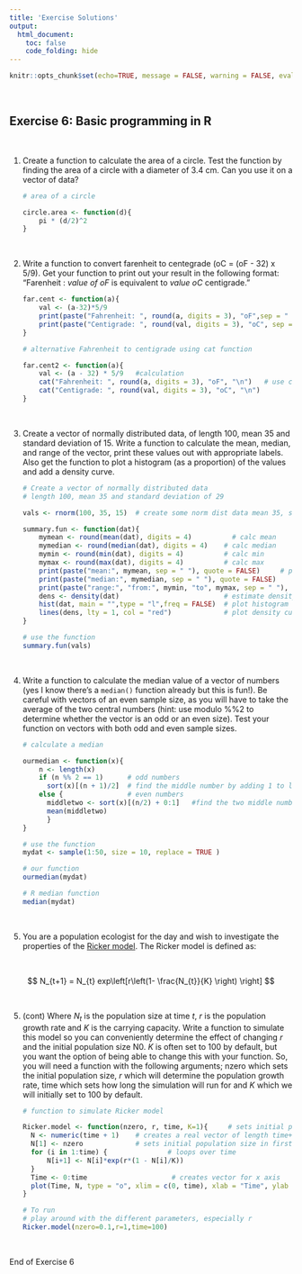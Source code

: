 ```yaml
---
title: 'Exercise Solutions'
output: 
  html_document:
    toc: false
    code_folding: hide
---
```


```r
knitr::opts_chunk$set(echo=TRUE, message = FALSE, warning = FALSE, eval = FALSE, cache = FALSE)
```

\  

## Exercise 6: Basic programming in R

\  

1. Create a function to calculate the area of a circle. Test the function by finding the area of a circle with a diameter of 3.4 cm. Can you use it on a vector of data?

    ```r
    
    # area of a circle
    
    circle.area <- function(d){ 
    	pi * (d/2)^2
    }
    
    ```

\  

2. Write a function to convert farenheit to centegrade (oC = (oF - 32) x 5/9). Get your function to print out your result in the following format: "Farenheit : *value of oF* is equivalent to *value oC* centigrade."

    ```r
    
    far.cent <- function(a){
    	val <- (a-32)*5/9
    	print(paste("Fahrenheit: ", round(a, digits = 3), "oF",sep = " "), quote = FALSE)# round 3dp
    	print(paste("Centigrade: ", round(val, digits = 3), "oC", sep = " "), quote = FALSE)# round 3dp
    }
    
    # alternative Fahrenheit to centigrade using cat function
    
    far.cent2 <- function(a){
    	val <- (a - 32) * 5/9	#calculation
    	cat("Fahrenheit: ", round(a, digits = 3), "oF", "\n")   # use cat function
    	cat("Centigrade: ", round(val, digits = 3), "oC", "\n")   
    }
    
    ```

\  

3. Create a vector of normally distributed data, of length 100, mean 35 and standard deviation of 15. Write a function to calculate the mean, median, and range of the vector, print these values out with appropriate labels. Also get the function to plot a histogram (as a proportion) of the values and add a density curve.

    ```r
    
    # Create a vector of normally distributed data
    # length 100, mean 35 and standard deviation of 29
    
    vals <- rnorm(100, 35, 15)	# create some norm dist data mean 35, sd = 15
    
    summary.fun <- function(dat){
    	mymean <- round(mean(dat), digits = 4)      	# calc mean
    	mymedian <- round(median(dat), digits = 4)    # calc median
    	mymin <- round(min(dat), digits = 4)          # calc min
    	mymax <- round(max(dat), digits = 4)          # calc max
    	print(paste("mean:", mymean, sep = " "), quote = FALSE)     # print mean
    	print(paste("median:", mymedian, sep = " "), quote = FALSE)     # print median
    	print(paste("range:", "from:", mymin, "to", mymax, sep = " "), quote = FALSE) 
    	dens <- density(dat)                          # estimate density curve
    	hist(dat, main = "",type = "l",freq = FALSE)  # plot histogram
    	lines(dens, lty = 1, col = "red")             # plot density curve
    }
    
    # use the function
    summary.fun(vals)
    ```

\  

4. Write a function to calculate the median value of a vector of numbers (yes I know there's a ```median()``` function already but this is fun!). Be careful with vectors of an even sample size, as you will have to take the average of the two central numbers (hint: use modulo  %%2 to determine whether the vector is an odd or an even size). Test your function on vectors with both odd and even sample sizes. 

    ```r
    
    # calculate a median
    
    ourmedian <- function(x){
    	n <- length(x)
    	if (n %% 2 == 1)      # odd numbers
    	  sort(x)[(n + 1)/2]  # find the middle number by adding 1 to length and div 2
    	else {                # even numbers
    	  middletwo <- sort(x)[(n/2) + 0:1]   #find the two middle numbers
    	  mean(middletwo)
    	  }
    }
    
    # use the function
    mydat <- sample(1:50, size = 10, replace = TRUE )
    
    # our function
    ourmedian(mydat)
    
    # R median function
    median(mydat)
    ```

\  

5. You are a population ecologist for the day and wish to investigate the properties of the [Ricker model](https://en.wikipedia.org/wiki/Ricker_model). The Ricker model is defined as:

\  


$$ N_{t+1} = N_{t} exp\left[r\left(1- \frac{N_{t}}{K} \right) \right] $$

\  

5. (cont) Where *N~t~* is the population size at time *t*, *r* is the population growth rate and *K* is the carrying capacity. Write a function to simulate this model so you can conveniently determine the effect of changing *r* and the initial population size N0. *K* is often set to 100 by default, but you want the option of being able to change this with your function. So, you will need a function with the following arguments; nzero which sets the initial population size, *r* which will determine the population growth rate, time which sets how long the simulation will run for and *K* which we will initially set to 100 by default.

    ```r
    
    # function to simulate Ricker model
    
    Ricker.model <- function(nzero, r, time, K=1){     # sets initial parameters
      N <- numeric(time + 1)    # creates a real vector of length time+1 to store values of Nt+1
      N[1] <- nzero             # sets initial population size in first element of N
      for (i in 1:time) {				# loops over time
          N[i+1] <- N[i]*exp(r*(1 - N[i]/K))    
      }
      Time <- 0:time   					 # creates vector for x axis
      plot(Time, N, type = "o", xlim = c(0, time), xlab = "Time", ylab = "Population size (N)", main = paste("r =", r, sep=" "))   # plots     output
    }
    
    # To run
    # play around with the different parameters, especially r
    Ricker.model(nzero=0.1,r=1,time=100)
    
    ```

\  

End of Exercise 6